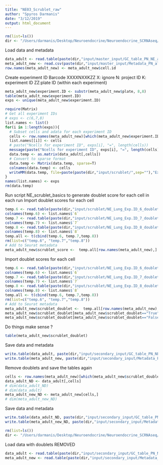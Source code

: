 ```yaml
---
title: "NE03_Scrublet_raw"
author: "Spyros Darmanis"
date: "3/12/2019"
output: html_document
---
```


```r
rm(list=ls())
dir <- "/Users/darmanis/Desktop/Neuroendocrine/Neuroendocrine_SCRNAseq/"
```

Load data and metadata
```r
data_adult <- read.table(paste(dir,"input/master_input/GC_table_PN_NE_all_manuscript.tsv",sep=""), check.names = F)
meta_adult_new <- read.csv(paste(dir,"input/master_input/Metadata_PN_all_for_manuscript.csv",sep=""), check.names = F, sep = ",", header=T)
row.names(meta_adult_new) <- meta_adult_new$cell.id
```

Create experiment ID
Barcode XXXXNXXKZZ
X: ignore 
N: project ID
K: experiment ID
ZZ:plate ID (within each experiment)
```r
meta_adult_new$experiment.ID <- substr(meta_adult_new$plate, 8,8)
table(meta_adult_new$experiment.ID)
exps <- unique(meta_adult_new$experiment.ID)
```

```r
require(Matrix)
# Get all experiment IDs
# exps <- c(6,7,8)
list.names <- list()
for(i in 1:length(exps)){
  # Subset cells and adata for each experiment ID
  cells <- row.names(meta_adult_new)[which(meta_adult_new$experiment.ID==exps[i])]
  list.names[[i]] <- cells
  # paste("Ncells for experiment ID", exps[i], "=", length(cells))
  message(paste("Ncells for experiment ID", exps[i], "=", length(cells)))
  data.temp <- as.matrix(data_adult[,cells])
  # Convert to sparse format 
  data.temp <- Matrix(data.temp, sparse=T)
  colnames(data.temp) <- cells
  writeMM(data.temp, file=paste(paste(dir,"input/scrublet/",sep=""),"Exp.ID.", exps[i],".mtx" ,sep=""))
}
names(list.names) <- exps
rm(data.temp)

```

Run script NE_scrublet_basics to generate doublet score for each cell in each run 
Import doublet scores for each cell 
```r
temp.6 <- read.table(paste(dir,"input/scrublet/NE_Lung_Exp.ID_6_doubletScore.csv", sep=""), sep=",")
colnames(temp.6) <- list.names$`6`
temp.7 <- read.table(paste(dir,"input/scrublet/NE_Lung_Exp.ID_7_doubletScore.csv", sep=""), sep=",")
colnames(temp.7) <- list.names$`7`
temp.8 <- read.table(paste(dir,"input/scrublet/NE_Lung_Exp.ID_8_doubletScore.csv", sep=""), sep=",")
colnames(temp.8) <- list.names$`8`
temp.all <- t(cbind(temp.6, temp.7,temp.8))
rm(list=c("temp.6", "temp.7","temp.8"))
# Add to Seurat metadata 
meta_adult_new$scrublet_score <-  temp.all[row.names(meta_adult_new),]
```

Import doublet scores for each cell 
```r
temp.6 <- read.table(paste(dir,"input/scrublet/NE_Lung_Exp.ID_6_doubletpred.csv", sep=""), sep=",")
colnames(temp.6) <- list.names$`6`
temp.7 <- read.table(paste(dir,"input/scrublet/NE_Lung_Exp.ID_7_doubletpred.csv", sep=""), sep=",")
colnames(temp.7) <- list.names$`7`
temp.8 <- read.table(paste(dir,"input/scrublet/NE_Lung_Exp.ID_8_doubletpred.csv", sep=""), sep=",")
colnames(temp.8) <- list.names$`8`
temp.all <- t(cbind(temp.6, temp.7,temp.8))
rm(list=c("temp.6", "temp.7","temp.8"))
# Add to Seurat metadata 
meta_adult_new$scrublet_doublet <-  temp.all[row.names(meta_adult_new),]
meta_adult_new$scrublet_doublet[meta_adult_new$scrublet_doublet=="True"] <- T
meta_adult_new$scrublet_doublet[meta_adult_new$scrublet_doublet=="False"] <- F
```
Do things make sense ? 

```r
table(meta_adult_new$scrublet_doublet)
```


Save data and metadata 
```r
write.table(data_adult, paste(dir,"input/secondary_input/GC_table_PN_NE_all_manuscript_after_Scrublet.tsv",sep=""))
write.table(meta_adult_new, paste(dir,"input/secondary_input/Metadata_PN_all_for_manuscript_after_Scrublet.tsv",sep=""))
```

Remove doublets and save the tables again 
```r
cells <- row.names(meta_adult_new)[which(meta_adult_new$scrublet_doublet==F)]
data_adult_ND <- data_adult[,cells]
# dim(data_adult_ND)
# dim(data_adult)
meta_adult_new_ND <- meta_adult_new[cells,]
# dim(meta_adult_new_ND)
```

Save data and metadata 
```r
write.table(data_adult_ND, paste(dir,"input/secondary_input/GC_table_PN_NE_all_manuscript_after_Scrublet_ND.tsv",sep=""))
write.table(meta_adult_new_ND, paste(dir,"input/secondary_input/Metadata_PN_all_for_manuscript_ND.tsv",sep=""))
```

```r
rm(list=ls())
dir <- "/Users/darmanis/Desktop/Neuroendocrine/Neuroendocrine_SCRNAseq/"
```

Load data with doublets REMOVED
```r
data_adult <- read.table(paste(dir,"input/secondary_input/GC_table_PN_NE_all_manuscript_after_Scrublet_ND.tsv",sep=""))
meta_adult_new <- read.table(paste(dir,"input/secondary_input/Metadata_PN_all_for_manuscript_ND.tsv",sep=""))
```


